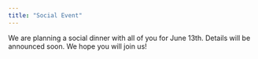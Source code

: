 ---
title: "Social Event"
---

We are planning a social dinner with all of you for June 13th. Details will be announced soon. We hope you will join us!
